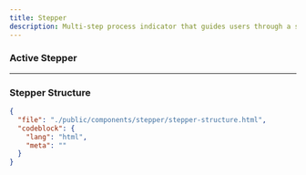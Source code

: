```yaml
---
title: Stepper
description: Multi-step process indicator that guides users through a sequence of defined stages.
---
```


<ComponentPreview src="/stepper/stepper" />

### Active Stepper

<ComponentPreview src="/stepper/stepper-active" />

---

### Stepper Structure

```json doc-gen:file
{
  "file": "./public/components/stepper/stepper-structure.html",
  "codeblock": {
    "lang": "html",
    "meta": ""
  }
}
```